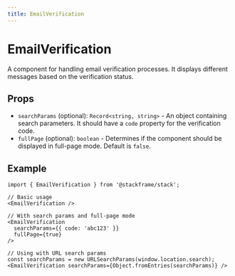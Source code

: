 ```yaml
---
title: EmailVerification
---
```


# EmailVerification

A component for handling email verification processes. It displays different messages based on the verification status.

## Props

- `searchParams` (optional): `Record<string, string>` - An object containing search parameters. It should have a `code` property for the verification code.
- `fullPage` (optional): `boolean` - Determines if the component should be displayed in full-page mode. Default is `false`.

## Example

```tsx
import { EmailVerification } from '@stackframe/stack';

// Basic usage
<EmailVerification />

// With search params and full-page mode
<EmailVerification
  searchParams={{ code: 'abc123' }}
  fullPage={true}
/>

// Using with URL search params
const searchParams = new URLSearchParams(window.location.search);
<EmailVerification searchParams={Object.fromEntries(searchParams)} />
```